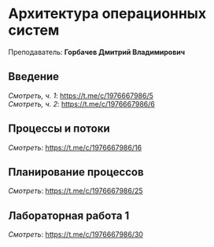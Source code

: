 ﻿# Архитектура операционных систем

Преподаватель: **Горбачев Дмитрий Владимирович**

## Введение

*Смотреть, ч. 1*: https://t.me/c/1976667986/5 \
*Смотреть, ч. 2*: https://t.me/c/1976667986/6

## Процессы и потоки

*Смотреть*: https://t.me/c/1976667986/16

## Планирование процессов

*Смотреть*: https://t.me/c/1976667986/25

## Лабораторная работа 1

*Смотреть*: https://t.me/c/1976667986/30